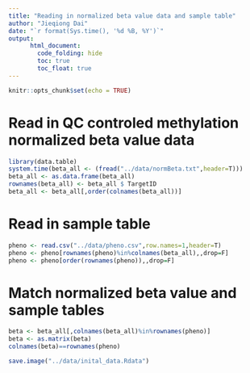 ```yaml
---
title: "Reading in normalized beta value data and sample table"
author: "Jieqiong Dai"
date: "`r format(Sys.time(), '%d %B, %Y')`"
output: 
      html_document:
        code_folding: hide
        toc: true
        toc_float: true
---
```


```r
knitr::opts_chunk$set(echo = TRUE)
```

# Read in QC controled methylation normalized beta value data
```r
library(data.table)
system.time(beta_all <- (fread("../data/normBeta.txt",header=T)))
beta_all <- as.data.frame(beta_all)
rownames(beta_all) <- beta_all $ TargetID
beta_all <- beta_all[,order(colnames(beta_all))]
```

# Read in sample table
```r
pheno <- read.csv("../data/pheno.csv",row.names=1,header=T)
pheno <- pheno[rownames(pheno)%in%colnames(beta_all),,drop=F]
pheno <- pheno[order(rownames(pheno)),,drop=F]
```

# Match normalized beta value and sample tables
```r
beta <- beta_all[,colnames(beta_all)%in%rownames(pheno)]
beta <- as.matrix(beta)
colnames(beta)==rownames(pheno)

save.image("../data/inital_data.Rdata")
```
